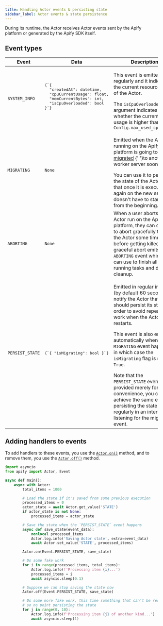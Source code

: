 ```yaml
---
title: Handling Actor events & persisting state
sidebar_label: Actor events & state persistence
---
```


During its runtime, the Actor receives Actor events sent by the Apify platform or generated by the Apify SDK itself.

## Event types

<!-- markdownlint-disable no-inline-html -->
<table>
    <thead>
        <tr>
            <th>Event</th>
            <th>Data</th>
            <th>Description</th>
        </tr>
    </thead>
    <tbody>
        <tr>
            <td><code>SYSTEM_INFO</code></td>
            <td><pre>{`{
  "createdAt": datetime,
  "cpuCurrentUsage": float,
  "memCurrentBytes": int,
  "isCpuOverloaded": bool
}`}
            </pre></td>
            <td>
                <p>This event is emitted regularly and it indicates the current resource usage of the Actor.</p>
                The <code>isCpuOverloaded</code> argument indicates whether the current CPU usage is higher than <code>Config.max_used_cpu_ratio</code>
            </td>
        </tr>
        <tr>
            <td><code>MIGRATING</code></td>
            <td><code>None</code></td>
            <td>
                <p>Emitted when the Actor running on the Apify platform
                is going to be <a href="https://docs.apify.com/platform/actors/development/state-persistence#what-is-a-migration">migrated</a>
                {' '}to another worker server soon.</p>
                You can use it to persist the state of the Actor so that once it is executed again on the new server,
                it doesn't have to start over from the beginning.
            </td>
        </tr>
        <tr>
            <td><code>ABORTING</code></td>
            <td><code>None</code></td>
            <td>
                When a user aborts an Actor run on the Apify platform,
                they can choose to abort gracefully to allow the Actor some time before getting killed.
                This graceful abort emits the <code>ABORTING</code> event which you can use to finish all running tasks and do cleanup.
            </td>
        </tr>
        <tr>
            <td><code>PERSIST_STATE</code></td>
            <td><pre>{`{ "isMigrating": bool }`}</pre></td>
            <td>
                <p>Emitted in regular intervals (by default 60 seconds) to notify the Actor that it should persist its state,
                in order to avoid repeating all work when the Actor restarts.</p>
                <p>This event is also emitted automatically when the <code>MIGRATING</code> event happens,
                in which case the <code>isMigrating</code> flag is set to <code>True</code>.</p>
                Note that the <code>PERSIST_STATE</code> event is provided merely for user convenience,
                you can achieve the same effect by persisting the state regularly in an interval and listening for the migrating event.
            </td>
        </tr>
    </tbody>
</table>

<!-- markdownlint-enable no-inline-html -->

## Adding handlers to events

To add handlers to these events, you use the [`Actor.on()`](../../reference/class/Actor#on) method,
and to remove them, you use the [`Actor.off()`](../../reference/class/Actor#off) method.

```python title="src/main.py"
import asyncio
from apify import Actor, Event

async def main():
    async with Actor:
        total_items = 1000

        # Load the state if it's saved from some previous execution
        processed_items = 0
        actor_state = await Actor.get_value('STATE')
        if actor_state is not None:
            processed_items = actor_state

        # Save the state when the `PERSIST_STATE` event happens
        async def save_state(event_data):
            nonlocal processed_items
            Actor.log.info('Saving Actor state', extra=event_data)
            await Actor.set_value('STATE', processed_items)

        Actor.on(Event.PERSIST_STATE, save_state)

        # Do some fake work
        for i in range(processed_items, total_items):
            Actor.log.info(f'Processing item {i}...')
            processed_items = i
            await asyncio.sleep(0.1)

        # Suppose we can stop saving the state now
        Actor.off(Event.PERSIST_STATE, save_state)

        # Do some more fake work, this time something that can't be restarted,
        # so no point persisting the state
        for j in range(0, 10):
            Actor.log.info(f'Processing item {j} of another kind...')
            await asyncio.sleep(1)
```
